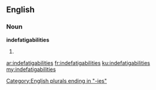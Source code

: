 ==English==

===Noun===
'''indefatigabilities'''

# {{plural of|indefatigability}}

[[Category:English plurals ending in "-ies"]]

[[ar:indefatigabilities]]
[[fr:indefatigabilities]]
[[ku:indefatigabilities]]
[[my:indefatigabilities]]